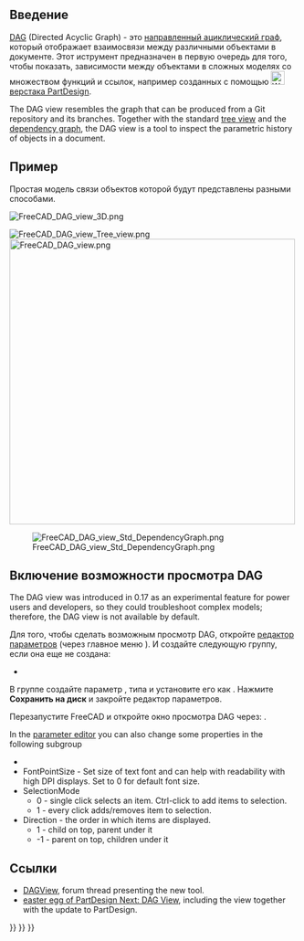 <languages/>

== Введение ==

{{TOCright}}

[[DAG_view/ru|DAG]] (Directed Acyclic Graph) - это [https://ru.wikipedia.org/wiki/%D0%9E%D1%80%D0%B8%D0%B5%D0%BD%D1%82%D0%B8%D1%80%D0%BE%D0%B2%D0%B0%D0%BD%D0%BD%D1%8B%D0%B9_%D0%B0%D1%86%D0%B8%D0%BA%D0%BB%D0%B8%D1%87%D0%B5%D1%81%D0%BA%D0%B8%D0%B9_%D0%B3%D1%80%D0%B0%D1%84 направленный ациклический граф], который отображает взаимосвязи между различными объектами в документе. Этот иструмент предназначен в первую очередь для того, чтобы показать, зависимости между объектами в сложных моделях со множеством функций и ссылок, например созданных с помощью [[Image:Workbench_PartDesign.svg|24px]] [[PartDesign_Workbench/ru|верстака PartDesign]].

The DAG view resembles the graph that can be produced from a Git repository and its branches. Together with the standard [[tree view|tree view]] and the [[Std_DependencyGraph|dependency graph]], the DAG view is a tool to inspect the parametric history of objects in a document.

== Пример ==

Простая модель связи объектов которой будут представлены разными способами.

[[File:FreeCAD_DAG_view_3D.png]]
{{Caption|Композитная модель с 2-ух мерными и 3-ех мерными формами.}}

[[File:FreeCAD_DAG_view_Tree_view.png]] [[File:FreeCAD_DAG_view.png|x500px]]

{{Caption|Слева: объекты отображены в стандартном [[tree_view/ru|древовидном представлении]]. Справа: объекты представлены в виде DAG.}}

[[File:FreeCAD_DAG_view_Std_DependencyGraph.png]]

{{Caption|Отношения между объектами отображены в [[Std_DependencyGraph/ru|графе зависимостей]].}}

== Включение возможности просмотра DAG ==

The DAG view was introduced in 0.17 as an experimental feature for power users and developers, so they could troubleshoot complex models; therefore, the DAG view is not available by default.

Для того, чтобы сделать возможным просмотр DAG, откройте  [[Std_DlgParameter/ru| редактор параметров]] (через главное меню {{MenuCommand|Инструменты → Редактор параметров...}}). И создайте следующую группу, если она еще не создана:
* {{incode|BaseApp/Preferences/DockWindows/DAGView}}

В группе создайте параметр {{incode|Enabled}}, {{incode|Boolean}} типа и установите его как {{true}}. Нажмите '''Сохранить на диск''' и закройте редактор параметров.

Перезапустите FreeCAD и откройте окно просмотра DAG через: {{MenuCommand|{{StdMenu|[[Std_View_Menu/ru|Вид]]}} → Панели → Просмотор DAG}}.

In the [[Std DlgParameter|parameter editor]] you can also change some properties in the following subgroup
* {{incode|BaseApp/Preferences/DAGView}}
* FontPointSize - Set size of text font and can help with readability with high DPI displays. Set to 0 for default font size.
* SelectionMode
** 0 - single click selects an item. Ctrl-click to add items to selection. 
** 1 - every click adds/removes item to selection.
* Direction - the order in which items are displayed.
** 1 - child on top, parent under it
** -1 - parent on top, children under it

== Ссылки ==

* [https://forum.freecadweb.org/viewtopic.php?f=20&t=11276 DAGView], forum thread presenting the new tool.
* [https://forum.freecadweb.org/viewtopic.php?t=15375 easter egg of PartDesign Next: DAG View], including the view together with the update to PartDesign.

{{Interface navi{{#translation:}}}}
{{Std Base navi{{#translation:}}}}
{{Userdocnavi{{#translation:}}}}